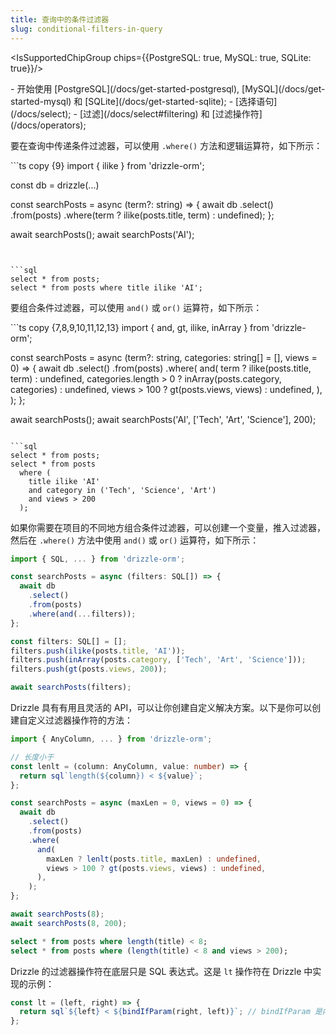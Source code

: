 ```yaml
---
title: 查询中的条件过滤器
slug: conditional-filters-in-query
---
```


<IsSupportedChipGroup chips={{PostgreSQL: true, MySQL: true, SQLite: true}}/>

<Prerequisites>
- 开始使用 [PostgreSQL](/docs/get-started-postgresql), [MySQL](/docs/get-started-mysql) 和 [SQLite](/docs/get-started-sqlite);
- [选择语句](/docs/select);
- [过滤](/docs/select#filtering) 和 [过滤操作符](/docs/operators);
</Prerequisites>

要在查询中传递条件过滤器，可以使用 `.where()` 方法和逻辑运算符，如下所示：

<Section>
```ts copy {9}
import { ilike } from 'drizzle-orm';

const db = drizzle(...)

const searchPosts = async (term?: string) => {
  await db
    .select()
    .from(posts)
    .where(term ? ilike(posts.title, term) : undefined);
};

await searchPosts();
await searchPosts('AI');
```


```sql
select * from posts;
select * from posts where title ilike 'AI';
```
</Section>

要组合条件过滤器，可以使用 `and()` 或 `or()` 运算符，如下所示：

<Section>
```ts copy {7,8,9,10,11,12,13}
import { and, gt, ilike, inArray } from 'drizzle-orm';

const searchPosts = async (term?: string, categories: string[] = [], views = 0) => {
  await db
    .select()
    .from(posts)
    .where(
      and(
        term ? ilike(posts.title, term) : undefined,
        categories.length > 0 ? inArray(posts.category, categories) : undefined,
        views > 100 ? gt(posts.views, views) : undefined,
      ),
    );
};

await searchPosts();
await searchPosts('AI', ['Tech', 'Art', 'Science'], 200);
```

```sql
select * from posts;
select * from posts
  where (
    title ilike 'AI'
    and category in ('Tech', 'Science', 'Art')
    and views > 200
  );
```
</Section>

如果你需要在项目的不同地方组合条件过滤器，可以创建一个变量，推入过滤器，然后在 `.where()` 方法中使用 `and()` 或 `or()` 运算符，如下所示：

```ts copy {7,10}
import { SQL, ... } from 'drizzle-orm';

const searchPosts = async (filters: SQL[]) => {
  await db
    .select()
    .from(posts)
    .where(and(...filters));
};

const filters: SQL[] = [];
filters.push(ilike(posts.title, 'AI'));
filters.push(inArray(posts.category, ['Tech', 'Art', 'Science']));
filters.push(gt(posts.views, 200));

await searchPosts(filters);
```

Drizzle 具有有用且灵活的 API，可以让你创建自定义解决方案。以下是你可以创建自定义过滤器操作符的方法：

<Section>

```ts copy {5,14}
import { AnyColumn, ... } from 'drizzle-orm';

// 长度小于
const lenlt = (column: AnyColumn, value: number) => {
  return sql`length(${column}) < ${value}`;
};

const searchPosts = async (maxLen = 0, views = 0) => {
  await db
    .select()
    .from(posts)
    .where(
      and(
        maxLen ? lenlt(posts.title, maxLen) : undefined,
        views > 100 ? gt(posts.views, views) : undefined,
      ),
    );
};

await searchPosts(8);
await searchPosts(8, 200);
```

```sql
select * from posts where length(title) < 8;
select * from posts where (length(title) < 8 and views > 200);
```
</Section>

Drizzle 的过滤器操作符在底层只是 SQL 表达式。这是 `lt` 操作符在 Drizzle 中实现的示例：

```js
const lt = (left, right) => {
  return sql`${left} < ${bindIfParam(right, left)}`; // bindIfParam 是内部魔法函数
};
```
